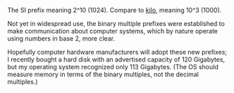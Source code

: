The SI prefix meaning 2^10 (1024). Compare to [[kilo]], meaning 10^3 (1000).

Not yet in widespread use, the binary multiple prefixes were established to make communication about computer systems, which by nature operate using numbers in base 2, more clear.

Hopefully computer hardware manufacturers will adopt these new prefixes; I recently bought a hard disk with an advertised capacity of 120 Gigabytes, but my operating system recognized only 113 Gigabytes. (The OS should measure memory in terms of the binary multiples, not the decimal multiples.)